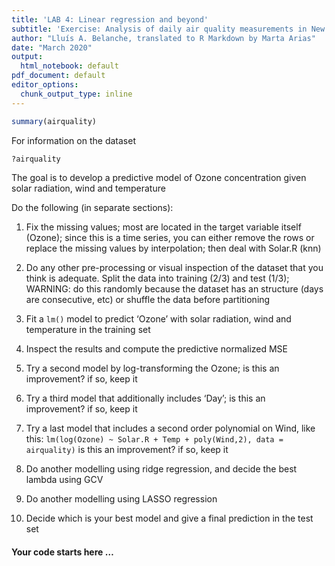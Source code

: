 ```yaml
---
title: 'LAB 4: Linear regression and beyond'
subtitle: 'Exercise: Analysis of daily air quality measurements in New York'
author: "Lluís A. Belanche, translated to R Markdown by Marta Arias"
date: "March 2020"
output:
  html_notebook: default
pdf_document: default
editor_options: 
  chunk_output_type: inline
---
```



```r
summary(airquality)
```

For information on the dataset
```r
?airquality
```

The goal is to develop a predictive model of Ozone concentration given solar radiation, wind and temperature

Do the following (in separate sections):

1. Fix the missing values; most are located in the target variable itself (Ozone); since this is a time series, you can either remove the rows or replace the missing values by interpolation; then deal with Solar.R (knn)

2. Do any other pre-processing or visual inspection of the dataset that you think is adequate. Split the data into training (2/3) and test (1/3); WARNING: do this randomly because the dataset has an structure (days are consecutive, etc) or shuffle the data before partitioning

3. Fit a `lm()` model to predict 'Ozone' with solar radiation, wind and temperature in the training set

4. Inspect the results and compute the predictive normalized MSE

5. Try a second model by log-transforming the Ozone; is this an improvement? if so, keep it

6. Try a third model that additionally includes 'Day'; is this an improvement? if so, keep it

7. Try a last model that includes a second order polynomial on Wind, like this:
`lm(log(Ozone) ~ Solar.R + Temp + poly(Wind,2), data = airquality)`
is this an improvement? if so, keep it

8. Do another modelling using ridge regression, and decide the best lambda using GCV

9. Do another modelling using LASSO regression

10. Decide which is your best model and give a final prediction in the test set

#### Your code starts here ...
